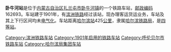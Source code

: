 {{noteTA
|1=zh-cn:始发车次; zh-hk:列車班次;
|2=zh-cn:车次; zh-hk:班次;
}}
{{Infobox China railway station 
|车站名称 = 卧牛河站
|车站名称拼音 = 
|车站地址 = [[内蒙古自治区|内蒙古自治区]][[扎兰屯市|扎兰屯市]]
|归属 = [[哈尔滨铁路局|哈尔滨铁路局]]
|车站等级 = [[四等站_(中铁)|四等站]]
|线路 = [[滨洲铁路|滨洲铁路]]
}}
'''卧牛河站'''是位于[[内蒙古自治区|内蒙古自治区]][[扎兰屯市|扎兰屯市]][[卧牛河镇|卧牛河镇]]的一个铁路车站，[[邮政编码|邮政编码]]162693。车站建于1901年，有[[滨洲铁路|滨洲铁路]]经过该站，现办理客运货运业务，车站及其上下行区间均未[[电气化|电气化]]。车站距离[[哈尔滨站|哈尔滨站]]425[[公里|公里]]，隶属[[哈尔滨铁路局|哈尔滨铁路局]]，是[[四等站_(中铁)|四等站]]。

{{start rail box}}
{{s-inop|[[扎兰屯站|扎兰屯站]]}}
{{s-line|[[滨洲铁路|滨洲铁路]]}}
{{s-inop|[[三道桥站|三道桥站]]}}
{{end box}}
{{滨洲铁路}}
{{铁路车站小作品}}
{{内蒙古小作品}}

[[Category:滨洲铁路车站|Category:滨洲铁路车站]]
[[Category:1901年启用的铁路车站|Category:1901年启用的铁路车站]]
[[Category:呼伦贝尔市铁路车站|Category:呼伦贝尔市铁路车站]]
[[Category:哈尔滨局集团车站|Category:哈尔滨局集团车站]]